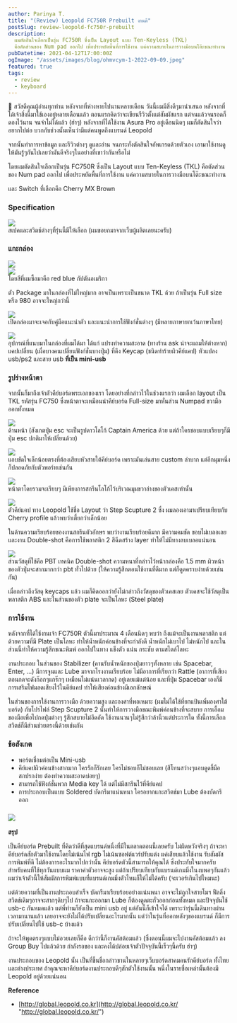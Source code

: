 ```yaml
---
author: Parinya T.
title: "(Review) Leopold FC750R Prebuilt งานดี"
postSlug: review-leopold-fc750r-prebuilt
description:
  ผมตัดสินใจเลือกเป็นรุ่น FC750R ซึ่งเป็น Layout แบบ Ten-Keyless (TKL)
  คือตัดส่วนของ Num pad ออกไป เพื่อประหยัดพื้นที่การใช้งาน แค่ความสบายในการวางมือบนโต๊ะขณะทำงาน
pubDatetime: 2021-04-12T17:00:00Z
ogImage: "/assets/images/blog/ohmvcym-1-2022-09-09.jpeg"
featured: true
tags:
  - review
  - keyboard
---
```


🙏 สวัสดีคุณผู้อ่านทุกท่าน หลังจากที่ห่างหายไปนานหลายเดือน วันนี้ผมมีสิ่งดีๆมานำเสนอ หลังจากที่ได้เจ้าสิ่งนี้มาใช้เองอยู่หลายเดือนแล้ว ตอนแรกคิดว่าจะเขียนรีวิวตั้งแต่สัมผัสแรก แต่จนแล้วจนรอดก็ดองไว้นาน จนจำไม่ได้แล้ว (ฮ่าๆ) หลังจากที่ได้ใช้งาน Asura Pro อยู่เดือนนิดๆ ผมก็ตัดสินใจว่าอยากไปต่อ บวกกับช่วงนั้นเห็นว่ามีแต่คนพูดถึงแบรนด์ Leopold

จากนั้นทำการหาข้อมูล และรีวิวต่างๆ ดูและอ่าน จนกระทั่งตัดสินใจอัพเกรดด้วยตัวเอง เอามาใช้งานดูให้มันรู้ๆกันไปเลยว่ามันดีจริงๆในอย่างที่เขาว่ากันหรือไม่

โดยผมตัดสินใจเลือกเป็นรุ่น FC750R ซึ่งเป็น Layout แบบ Ten-Keyless (TKL) คือตัดส่วนของ Num pad ออกไป เพื่อประหยัดพื้นที่การใช้งาน แค่ความสบายในการวางมือบนโต๊ะขณะทำงาน

และ Switch ที่เลือกคือ Cherry MX Brown

### **Specification**

![](/assets/images/blog/image-39-2022-09-09.png)  
สเปคและสวิตช์ต่างๆที่รุ่นนี้มีให้เลือก (ผมขอยกมาจากเว็บผู้ผลิตเลยนะครับ)

### **แกะกล่อง**

![](/assets/images/blog/image-40-2022-09-09.png)  
![](/assets/images/blog/image-41-2022-09-09.png)  
โดยสีที่ผมซื้อมาคือ red blue กัปตันอเมริกา

ตัว Package มาในกล่องที่ไม่ใหญ่มาก อาจเป็นเพราะเป็นขนาด TKL ด้วย ถ้าเป็นรุ่น Full size หรือ 980 อาจจะใหญ่กว่านี้

![](/assets/images/blog/image-42-2022-09-09.png)  
เปิดกล่องมาจะเจอกับคู่มือแนะนำตัว และแนะนำการใช้ฟังก์ชั่นต่างๆ (มีหลายภาษายกเว้นภาษาไทย)

![](/assets/images/blog/image-43-2022-09-09.png)  
อุปกรณ์ที่แนบมาในกล่องที่ผมได้มา ได้แก่ แปรงทำความสะอาด (ทางร้าน ask น่าจะแถมให้ต่างหาก) แคปเปลี่ยน (เผื่อบางคนเปลี่ยนฟังก์ชั่นบางปุ่ม) ที่ดึง Keycap (ชนิดทำร้ายผิวคีย์แคป) หัวแปลง usb/ps2 และสาย usb **ที่เป็น mini-usb**

### **รูปร่างหน้าตา**

จากนั้นก็มาถึงเจ้าตัวคีย์บอร์ดพระเอกของเรา โดยอย่างที่กล่าวไว้ในช่วงแรกว่า ผมเลือก layout เป็น TKL รหัสรุ่น FC750 ซึ่งหน้าตาจะเหมือนนำคีย์บอร์ด Full-size มาหั่นส่วน Numpad ขวามือออกทั้งหมด

![](/assets/images/blog/image-44-2022-09-09.png)  
ด้านหน้า (สังเกตปุ่ม esc จะเป็นรูปดาวโลโก้ Captain America ด้วย แต่ถ้าใครชอบแบบเรียบๆก็มีปุ่ม esc ปกติมาให้เปลี่ยนด้วย)

![](/assets/images/blog/image-45-2022-09-09.png)  
แอบขัดใจเล็กน้อยตรงที่ต้องเสียบหัวสายใต้คีย์บอร์ด เพราะมันเล่นสาย custom ลำบาก แต่อีกมุมหนึ่งก็ปลอดภัยกับตัวพอร์ทเช่นกัน

![](/assets/images/blog/image-46-2022-09-09.png)  
หน้าตาโดยรวมจะเรียบๆ มีเพียงการสกรีนโลโก้ไว้บริเวณมุมขวาล่างของตัวเคสเท่านั้น

![](/assets/images/blog/image-47-2022-09-09.png)  
ตัวคีย์แคป ทาง Leopold ใช้ชื่อ Layout ว่า Step Scupture 2 ซึ่ง ผมลองเอามาเปรียบเทียบกับ Cherry profile แล้วพบว่าเตี้ยกว่าเล็กน้อย

ในด้านความเรียบร้อยของงานสกรีนตัวอักษร พบว่างานเรียบร้อยดีมาก มีความคมชัด ขอบไม่เบลอเลย และงาน Double-shot คือการใช้พลาสติก 2 สีฉีดสร้าง layer ทำให้ไม่มีทางลบเบลอแน่นอน

![](/assets/images/blog/image-48-2022-09-09.png)  
ส่วนวัสดุที่ใช้คือ PBT เทคนิค Double-shot ความหนาที่กล่าวไว้หน้ากล่องคือ 1.5 mm ผิวหน้าของตัวปุ่มจะสากมากกว่า pbt ทั่วไปด้วย (ให้ความรู้สึกตอนใช้งานที่ดีมาก แต่ก็ดูดคราบง่ายด้วยเช่นกัน)

เมื่อกล่าวถึงวัสดุ keycaps แล้ว ผมก็คิดออกว่ายังไม่กล่าวถึงวัสดุของตัวเคสเลย ตัวเคสจะใช้วัสดุเป็นพลาสติก ABS และในส่วนของตัว plate จะเป็นโลหะ (Steel plate)

### **การใช้งาน**

หลังจากที่ได้ใช้งานเจ้า FC750R ตัวนี้มาประมาณ 4 เดือนนิดๆ พบว่า ถึงแม้จะเป็นงานพลาสติก แต่ด้วยความที่มี Plate เป็นโลหะ ทำให้น้ำหนักค่อนข้างที่จะกำลังดี น้ำหนักไม่เบาไป ไม่หนักไป และในส่วนนี้ทำให้ความรู้สึกขณะพิมพ์ ออกไปในทาง แข็งตัว แน่น กระชับ ตามสไตล์โลหะ

งานประกอบ ในส่วนของ Stabilizer (คานรับน้ำหนักของปุ่มยาวๆทั้งหลาย เช่น Spacebar, Enter, ...) มีการจูนและ Lube มาจากโรงงานเรียบร้อย ไม่มีอาการที่เรียกว่า Rattle (อาการที่เสียงตอนกดจะดังก๊อกๆแกร๊กๆ เหมือนไม่แน่นเวลากด) อยู่เลยแม้แต่น้อย และที่ปุ่ม Spacebar เองก็มีการเสริมโฟมลดเสียงไว้ในคีย์แคป ทำให้เสียงค่อนข้างมีเอกลักษณ์

ในส่วนของการใช้งานการวางมือ ด้วยความสูง และองศาที่พอเหมาะ (ผมไม่ได้ใช้ที่ยกแป้นเพิ่มองศาใต้บอร์ด) กับโปรไฟล์ Step Scupture 2 นั้นทำให้การวางมือขณะพิมพ์ค่อนข้างที่จะสบาย การเอื้อมของมือเพื่อไปกดปุ่มต่างๆ รู้สึกสบายไม่อึดอัด ใช้งานนานๆไม่รู้สึกว่าล้านิ้วแต่ประการใด ทั้งนี้การเลือกสวิตช์ก็มีส่วนช่วยตรงนี้ด้วยเช่นกัน

### **ข้อสังเกต**

- พอร์ตเชื่อมต่อเป็น Mini-usb
- คีย์แคปผิวค่อนข้างสากมาก ใครรักก็รักเลย ใครไม่ชอบก็ไม่ชอบเลย (สีโทนสว่างๆแอบดูดขี้มือสกปรกง่าย ต้องทำความสะอาดบ่อยๆ)
- สามารถใช้ฟังก์ชั่นพวก Media key ได้ แต่ไม่มีสกรีนไว้ที่คีย์แคป
- การประกอบเป็นแบบ Soldered บัดกรีมาแน่นหนา ใครอยากแกะสวิตช์มา Lube ต้องบัดกรีออก

### ![](/assets/images/blog/image-49-2022-09-09.png)

**สรุป**

เป็นคีย์บอร์ด Prebuilt ที่คิดว่าดีที่สุดแบรนด์หนึ่งที่มีในตลาดตอนนี้เลยครับ ไม่ผิดหวังจริงๆ ถ้าจะหาคีย์บอร์ดสักตัวมาใช้งานโดยไม่เน้นไฟ rgb ไม่เน้นซอฟต์แวร์ปรับแต่ง แค่เสียบแล้วใช้งาน รับสัมผัสการพิมพ์ที่ดี ไม่ต้องการอะไรมากไปกว่านั้น คีย์บอร์ดตัวนี้สามารถให้คุณได้ ซึ่งประทับใจมากครับสำหรับคนที่ใช้ทุกวันแบบผม ราคาค่าตัวอาจจะสูง แต่ถ้าเปรียบเทียบกับแบรนด์เกมมิ่งในงบพอๆกันแล้ว ผมว่าเจ้าตัวนี้ให้สัมผัสการพิมพ์แบบที่แบรนด์เกมมิ่งตัวไหนก็ให้ไม่ได้ครับ (จะเวอร์เกินไปไหมนะ)

แต่ด้วยความที่เป็นงานประกอบสำเร็จ บัดกรีมาเรียบร้อยอย่างแน่นหนา อาจจะไม่ถูกใจสายโมฯ ฟีลลิ่งสวิตช์เดิมๆอาจจะสากๆดิบๆไป ถ้าจะแกะออกมา Lube ก็ต้องดูดตะกั่วออกก่อนทั้งหมด และปัจจุบันใช้ usb-c กันหมดแล้ว แต่พี่ท่านก็ยังเป็น mini usb อยู่ แต่อันนี้ก็เข้าใจได้ เพราะว่ารุ่นนี้เดินทางผ่านเวลามานานแล้ว เลยอาจจะยังไม่ได้ปรับเปลี่ยนอะไรมากนั้น แต่ว่าในรุ่นที่ออกหลังๆของแบรนด์ ก็มีการปรับเปลี่ยนไปใช้ usb-c บ้างแล้ว

ถ้าจะให้พูดตรงๆแบบไม่อวยเลยก็คือ ดีกว่านี้ก็งานคัสต้อมแล้ว (ซึ่งตอนนี้ผมจะไปงานคัสต้อมแล้ว ลง Group Buy ไปแล้วด้วย กำลังรอของ และคงได้ปล่อยเจ้าตัวปัจจุบันนี้เร็วๆนี้ครับ ฮ่าๆ)

งานประกอบของ Leopold นั้น เป็นที่ขึ้นชื่อกล่าวขานในหลายๆเว็บบอร์ดสาคมคนรักคีย์บอร์ด ทั้งไทยและต่างประเทศ ถ้าคุณจะหาคีย์บอร์ดงานประกอบดีๆสักตัวใช้งานนั้น หนึ่งในรายชื่อเหล่านั้นต้องมี Leopold อยู่ด้วยแน่นอน

**Reference**

- [http://global.leopold.co.kr](http://global.leopold.co.kr/ "http://global.leopold.co.kr/")
